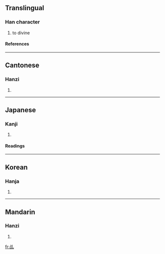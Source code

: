{{see|稽}}<!-- may be replaced by zh-forms -->

==Translingual==
===Han character===
{{Han char|rad=乙|as=05|sn=6|four=2261<sub>0</sub>|canj=X卜口山 (XYRU), 卜口山 (YRU)}}
# to divine
====References====
{{Han ref|kx=0084.120|dkj=00182|dj=0171.110|hdz=10053.050|uh=4E69|ud=20073|bh=A5E4|bd=42468}}
----
==Cantonese==
===Hanzi===
{{yue-hanzi|jyut=|y=gei1}}
# {{defn|Cantonese}}
----
==Japanese==
===Kanji===
{{ja-kanji|grade=|rs=乙05}}
# {{defn|Japanese}}
====Readings====
{{ja-readings|on=[[けい]] (kei)|kun=[[うらなう]] (uranau)}}
----
==Korean==
===Hanja===
{{ko-hanja|hangeul=계|rv=gye|mr=kye}}
# {{defn|Korean}}
----
==Mandarin==
===Hanzi===
{{cmn-hanzi|pin=jī (ji1)|wg=chi<sup>1</sup>|y=}}
# {{defn|Mandarin}}

[[fr:乩]]